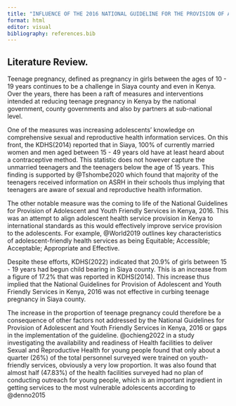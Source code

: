 ```yaml
---
title: "INFLUENCE OF THE 2016 NATIONAL GUIDELINE FOR THE PROVISION OF ADOLESCENT AND YOUTH FRIENDLY SERVICES IN REDUCING TEENAGE PREGNANCY IN SIAYA COUNTY"
format: html
editor: visual
bibliography: references.bib
---
```


## Literature Review.

Teenage pregnancy, defined as pregnancy in girls between the ages of 10 - 19 years continues to be a challenge in Siaya county and even in Kenya. Over the years, there has been a raft of measures and interventions intended at reducing teenage pregnancy in Kenya by the national government, county governments and also by partners at sub-national level.

One of the measures was increasing adolescents' knowledge on comprehensive sexual and reproductive health information services. On this front, the KDHS(2014) reported that in Siaya, 100% of currently married women and men aged between 15 - 49 years old have at least heard about a contraceptive method. This statistic does not however capture the unmarried teenagers and the teenagers below the age of 15 years. This finding is supported by @Tshombe2020 which found that majority of the teenagers received information on ASRH in their schools thus implying that teenagers are aware of sexual and reproductive health information.

The other notable measure was the coming to life of the National Guidelines for Provision of Adolescent and Youth Friendly Services in Kenya, 2016. This was an attempt to align adolescent health service provision in Kenya to international standards as this would effectively improve service provision to the adolescents. For example, @World2019 outlines key characteristics of adolescent-friendly health services as being Equitable; Accessible; Acceptable; Appropriate and Effective.

Despite these efforts, KDHS(2022) indicated that 20.9% of girls between 15 - 19 years had begun child bearing in Siaya county. This is an increase from a figure of 17.2% that was reported in KDHS(2014). This increase thus implied that the National Guidelines for Provision of Adolescent and Youth Friendly Services in Kenya, 2016 was not effective in curbing teenage pregnancy in Siaya county.

The increase in the proportion of teenage pregnancy could therefore be a consequence of other factors not addressed by the National Guidelines for Provision of Adolescent and Youth Friendly Services in Kenya, 2016 or gaps in the implementation of the guideline. @ochieng2022 in a study investigating the availability and readiness of Health facilities to deliver Sexual and Reproductive Health for young people found that only about a quarter (26%) of the total personnel surveyed were trained on youth-friendly services, obviously a very low proportion. It was also found that almost half (47.83%) of the health facilities surveyed had no plan of conducting outreach for young people, which is an important ingredient in getting services to the most vulnerable adolescents according to @denno2015
